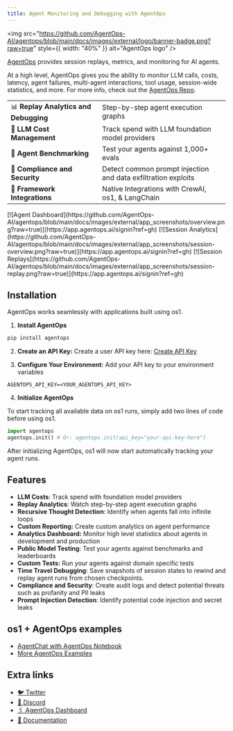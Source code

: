 ```yaml
---
title: Agent Monitoring and Debugging with AgentOps
---
```


<img
  src="https://github.com/AgentOps-AI/agentops/blob/main/docs/images/external/logo/banner-badge.png?raw=true"
  style={{ width: "40%" }}
  alt="AgentOps logo"
/>

[AgentOps](https://agentops.ai/?=autogen) provides session replays, metrics, and monitoring for AI agents.

At a high level, AgentOps gives you the ability to monitor LLM calls, costs, latency, agent failures, multi-agent interactions, tool usage, session-wide statistics, and more. For more info, check out the [AgentOps Repo](https://github.com/AgentOps-AI/agentops).

|                                       |                                                               |
| ------------------------------------- | ------------------------------------------------------------- |
| 📊 **Replay Analytics and Debugging** | Step-by-step agent execution graphs                           |
| 💸 **LLM Cost Management**            | Track spend with LLM foundation model providers               |
| 🧪 **Agent Benchmarking**             | Test your agents against 1,000+ evals                         |
| 🔐 **Compliance and Security**        | Detect common prompt injection and data exfiltration exploits |
| 🤝 **Framework Integrations**         | Native Integrations with CrewAI, os1, & LangChain             |

<AccordionGroup>
  <Accordion title="Agent Dashboard" defaultOpen>
    [![Agent Dashboard](https://github.com/AgentOps-AI/agentops/blob/main/docs/images/external/app_screenshots/overview.png?raw=true)](https://app.agentops.ai/signin?ref=gh)
  </Accordion>

<Accordion title="Session Analytics">
  [![Session
  Analytics](https://github.com/AgentOps-AI/agentops/blob/main/docs/images/external/app_screenshots/session-overview.png?raw=true)](https://app.agentops.ai/signin?ref=gh)
</Accordion>

  <Accordion title="Session Replays">
    [![Session Replays](https://github.com/AgentOps-AI/agentops/blob/main/docs/images/external/app_screenshots/session-replay.png?raw=true)](https://app.agentops.ai/signin?ref=gh)
  </Accordion>
</AccordionGroup>

## Installation

AgentOps works seamlessly with applications built using os1.

1. **Install AgentOps**

```bash
pip install agentops
```

2. **Create an API Key:**
   Create a user API key here: [Create API Key](https://app.agentops.ai/settings/projects)

3. **Configure Your Environment:**
   Add your API key to your environment variables

```
AGENTOPS_API_KEY=<YOUR_AGENTOPS_API_KEY>
```

4. **Initialize AgentOps**

To start tracking all available data on os1 runs, simply add two lines of code before using os1.

```python
import agentops
agentops.init() # Or: agentops.init(api_key="your-api-key-here")
```

After initializing AgentOps, os1 will now start automatically tracking your agent runs.

## Features

- **LLM Costs**: Track spend with foundation model providers
- **Replay Analytics**: Watch step-by-step agent execution graphs
- **Recursive Thought Detection**: Identify when agents fall into infinite loops
- **Custom Reporting:** Create custom analytics on agent performance
- **Analytics Dashboard:** Monitor high level statistics about agents in development and production
- **Public Model Testing**: Test your agents against benchmarks and leaderboards
- **Custom Tests:** Run your agents against domain specific tests
- **Time Travel Debugging**: Save snapshots of session states to rewind and replay agent runs from chosen checkpoints.
- **Compliance and Security**: Create audit logs and detect potential threats such as profanity and PII leaks
- **Prompt Injection Detection**: Identify potential code injection and secret leaks

## os1 + AgentOps examples

- [AgentChat with AgentOps Notebook](/notebooks/agentchat_agentops)
- [More AgentOps Examples](https://docs.agentops.ai/v1/quickstart)

## Extra links

- [🐦 Twitter](https://twitter.com/agentopsai/)
- [📢 Discord](https://discord.gg/JHPt4C7r)
- [🖇️ AgentOps Dashboard](https://app.agentops.ai/ref?=autogen)
- [📙 Documentation](https://docs.agentops.ai/introduction)
